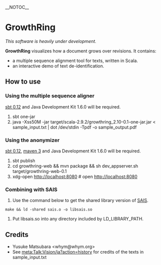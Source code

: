 __NOTOC__
= GrowthRing =
''This software is heavily under development.''

'''GrowthRing''' visualizes how a document grows over revisions.
It contains:
* a multiple sequence alignment tool for texts, written in Scala.
* an interactive demo of text de-identification.

== How to use ==

=== Using the multiple sequence aligner ===
[http://www.scala-sbt.org/ sbt 0.12] and Java Development Kit 1.6.0 will be required.
# sbt one-jar
# java -Xss50M -jar target/scala-2.9.2/growthring_2.10-0.1-one-jar.jar < sample_input.txt | dot /dev/stdin -Tpdf -o sample_output.pdf

=== Using the anonymizer ===
[http://www.scala-sbt.org/ sbt 0.12], [https://maven.apache.org/ maven 3] and Java Development Kit 1.6.0 will be required.
# sbt publish
# cd growthring-web && mvn package && sh dev_appserver.sh target/growthring-web-0.1
# xdg-open http://localhost:8080 # open http://localhost:8080

=== Combining with SAIS ===
# Use the command below to get the shared library version of [https://sites.google.com/site/yuta256/sais SAIS].
 make && ld -shared sais.o -o libsais.so
# Put libsais.so into any directory included by LD_LIBRARY_PATH.

== Credits ==
* Yusuke Matsubara <nowiki><whym@whym.org></nowiki>
* See [http://meta.wikimedia.org/wiki/Talk:Vision/ja meta:Talk:Vision/ja?action=history] for credits of the texts in sample_input.txt
